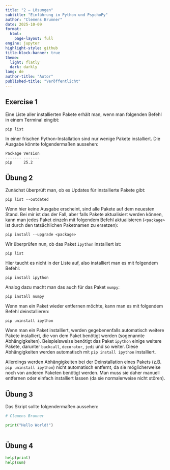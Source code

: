 ```yaml
---
title: "2 – Lösungen"
subtitle: "Einführung in Python und PsychoPy"
author: "Clemens Brunner"
date: 2025-10-09
format:
  html:
    page-layout: full
engine: jupyter
highlight-style: github
title-block-banner: true
theme:
  light: flatly
  dark: darkly
lang: de
author-title: "Autor"
published-title: "Veröffentlicht"
---
```


## Exercise 1

Eine Liste aller installierten Pakete erhält man, wenn man folgenden Befehl in einem Terminal eingibt:

```
pip list
```

In einer frischen Python-Installation sind nur wenige Pakete installiert. Die Ausgabe könnte folgendermaßen aussehen:

```
Package Version
------- -------
pip     25.2
```


## Übung 2

Zunächst überprüft man, ob es Updates für installierte Pakete gibt:

```
pip list --outdated
```

Wenn hier keine Ausgabe erscheint, sind alle Pakete auf dem neuesten Stand. Bei mir ist das der Fall, aber falls Pakete aktualisiert werden können, kann man jedes Paket einzeln mit folgendem Befehl aktualisieren (`<package>` ist durch den tatsächlichen Paketnamen zu ersetzen):

```
pip install --upgrade <package>
```

Wir überprüfen nun, ob das Paket `ipython` installiert ist:

```
pip list
```

Hier taucht es nicht in der Liste auf, also installiert man es mit folgendem Befehl:

```
pip install ipython
```

Analog dazu macht man das auch für das Paket `numpy`:

```
pip install numpy
```

Wenn man ein Paket wieder entfernen möchte, kann man es mit folgendem Befehl deinstallieren:

```
pip uninstall ipython
```

:::{.callout-note}
Wenn man ein Paket installiert, werden gegebenenfalls automatisch weitere Pakete installiert, die von dem Paket benötigt werden (sogenannte Abhängigkeiten). Beispielsweise benötigt das Paket `ipython` einige weitere Pakete, darunter `backcall`, `decorator`, `jedi` und so weiter. Diese Abhängigkeiten werden automatisch mit `pip install ipython` installiert.

Allerdings werden Abhängigkeiten bei der Deinstallation eines Pakets (z.B. `pip uninstall ipython`) nicht automatisch entfernt, da sie möglicherweise noch von anderen Paketen benötigt werden. Man muss sie daher manuell entfernen oder einfach installiert lassen (da sie normalerweise nicht stören).
:::


## Übung 3

Das Skript sollte folgendermaßen aussehen:

```python
# Clemens Brunner

print("Hello World!")
 
```


## Übung 4

```python
help(print)
help(sum)
```
